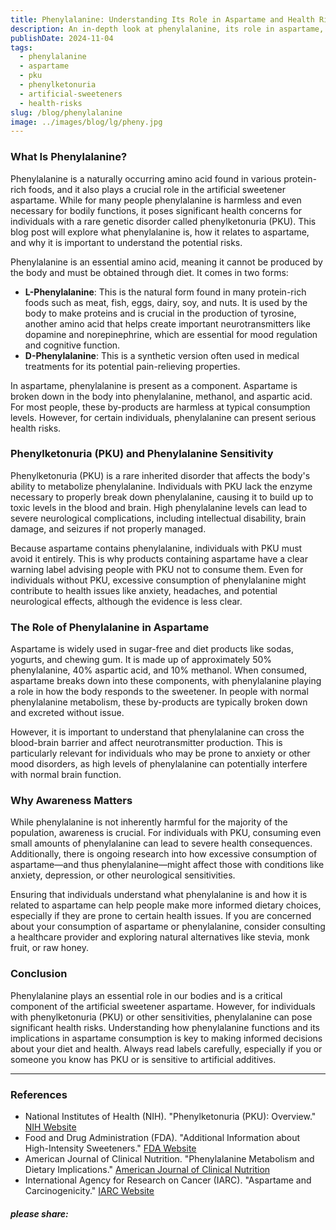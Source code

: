```yaml
---
title: Phenylalanine: Understanding Its Role in Aspartame and Health Risks
description: An in-depth look at phenylalanine, its role in aspartame, and potential health risks associated with consumption, especially for those with PKU.
publishDate: 2024-11-04
tags:
  - phenylalanine
  - aspartame
  - pku
  - phenylketonuria
  - artificial-sweeteners
  - health-risks
slug: /blog/phenylalanine
image: ../images/blog/lg/pheny.jpg
---
```


### What Is Phenylalanine?

Phenylalanine is a naturally occurring amino acid found in various protein-rich foods, and it also plays a crucial role in the artificial sweetener aspartame. While for many people phenylalanine is harmless and even necessary for bodily functions, it poses significant health concerns for individuals with a rare genetic disorder called phenylketonuria (PKU). This blog post will explore what phenylalanine is, how it relates to aspartame, and why it is important to understand the potential risks.

Phenylalanine is an essential amino acid, meaning it cannot be produced by the body and must be obtained through diet. It comes in two forms:

*   **L-Phenylalanine**: This is the natural form found in many protein-rich foods such as meat, fish, eggs, dairy, soy, and nuts. It is used by the body to make proteins and is crucial in the production of tyrosine, another amino acid that helps create important neurotransmitters like dopamine and norepinephrine, which are essential for mood regulation and cognitive function.
*   **D-Phenylalanine**: This is a synthetic version often used in medical treatments for its potential pain-relieving properties.

In aspartame, phenylalanine is present as a component. Aspartame is broken down in the body into phenylalanine, methanol, and aspartic acid. For most people, these by-products are harmless at typical consumption levels. However, for certain individuals, phenylalanine can present serious health risks.

### Phenylketonuria (PKU) and Phenylalanine Sensitivity

Phenylketonuria (PKU) is a rare inherited disorder that affects the body's ability to metabolize phenylalanine. Individuals with PKU lack the enzyme necessary to properly break down phenylalanine, causing it to build up to toxic levels in the blood and brain. High phenylalanine levels can lead to severe neurological complications, including intellectual disability, brain damage, and seizures if not properly managed.

Because aspartame contains phenylalanine, individuals with PKU must avoid it entirely. This is why products containing aspartame have a clear warning label advising people with PKU not to consume them. Even for individuals without PKU, excessive consumption of phenylalanine might contribute to health issues like anxiety, headaches, and potential neurological effects, although the evidence is less clear.

### The Role of Phenylalanine in Aspartame

Aspartame is widely used in sugar-free and diet products like sodas, yogurts, and chewing gum. It is made up of approximately 50% phenylalanine, 40% aspartic acid, and 10% methanol. When consumed, aspartame breaks down into these components, with phenylalanine playing a role in how the body responds to the sweetener. In people with normal phenylalanine metabolism, these by-products are typically broken down and excreted without issue.

However, it is important to understand that phenylalanine can cross the blood-brain barrier and affect neurotransmitter production. This is particularly relevant for individuals who may be prone to anxiety or other mood disorders, as high levels of phenylalanine can potentially interfere with normal brain function.

### Why Awareness Matters

While phenylalanine is not inherently harmful for the majority of the population, awareness is crucial. For individuals with PKU, consuming even small amounts of phenylalanine can lead to severe health consequences. Additionally, there is ongoing research into how excessive consumption of aspartame—and thus phenylalanine—might affect those with conditions like anxiety, depression, or other neurological sensitivities.

Ensuring that individuals understand what phenylalanine is and how it is related to aspartame can help people make more informed dietary choices, especially if they are prone to certain health issues. If you are concerned about your consumption of aspartame or phenylalanine, consider consulting a healthcare provider and exploring natural alternatives like stevia, monk fruit, or raw honey.

### Conclusion

Phenylalanine plays an essential role in our bodies and is a critical component of the artificial sweetener aspartame. However, for individuals with phenylketonuria (PKU) or other sensitivities, phenylalanine can pose significant health risks. Understanding how phenylalanine functions and its implications in aspartame consumption is key to making informed decisions about your diet and health. Always read labels carefully, especially if you or someone you know has PKU or is sensitive to artificial additives.

* * *

### References

*   National Institutes of Health (NIH). "Phenylketonuria (PKU): Overview." [NIH Website](https://www.nih.gov)
*   Food and Drug Administration (FDA). "Additional Information about High-Intensity Sweeteners." [FDA Website](https://www.fda.gov/food/food-additives-petitions/additional-information-about-high-intensity-sweeteners-permitted-use-food-united-states)
*   American Journal of Clinical Nutrition. "Phenylalanine Metabolism and Dietary Implications." [American Journal of Clinical Nutrition](https://academic.oup.com/ajcn)
*   International Agency for Research on Cancer (IARC). "Aspartame and Carcinogenicity." [IARC Website](https://www.iarc.fr/)

  

##### please share:
